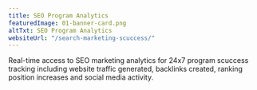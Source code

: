 ```yaml
---
title: SEO Program Analytics
featuredImage: 01-banner-card.png
altTxt: SEO Program Analytics
websiteUrl: "/search-marketing-scuccess/"
---
```


Real-time access to SEO marketing analytics for 24x7 program scuccess tracking including website traffic generated, backlinks created, ranking position increases and social media activity.
